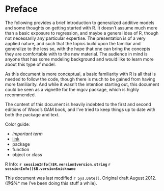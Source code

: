 # Preface


The following provides a brief introduction to generalized additive models and some thoughts on getting started with R.  It doesn't assume much more than a basic exposure to regression, and maybe a general idea of R, though not necessarily any particular expertise. The presentation is of a very applied nature, and such that the topics build upon the familiar and generalize to the less so, with the hope that one can bring the concepts they are comfortable with to the new material. The audience in mind is anyone that has some modeling background and would like to learn more about this type of model.

As this document is more conceptual, a basic familiarity with R is all that is needed to follow the code, though there is much to be gained from having more familiarity. And while it wasn't the intention starting out, this document could be seen as a vignette for the <span class="pack">mgcv</span> package, which is highly recommended.

The content of this document is heavily indebted to the first and second editions of Wood's GAM book, and I've tried to keep things up to date with both the package and text.



Color guide:

- *important term*
- [link]()
- <span class="pack">package</span>
- <span class="func">function</span>
- <span class="objclass">object or class</span>

R Info: **`r sessionInfo()$R.version$version.string` `r sessionInfo()$R.version$nickname`**


This document was last modified `r Sys.Date()`. Original draft August 2012. (@$%* me I've been doing this stuff a while).